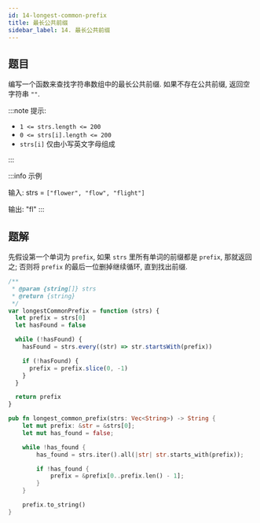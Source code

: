 ```yaml
---
id: 14-longest-common-prefix
title: 最长公共前缀
sidebar_label: 14. 最长公共前缀
---
```


## 题目

编写一个函数来查找字符串数组中的最长公共前缀. 如果不存在公共前缀, 返回空字符串 `""`.

:::note 提示:

- `1 <= strs.length <= 200`
- `0 <= strs[i].length <= 200`
- `strs[i]` 仅由小写英文字母组成

:::

:::info 示例

输入: strs = `["flower", "flow", "flight"]`

输出: "fl"
:::

## 题解

先假设第一个单词为 `prefix`, 如果 `strs` 里所有单词的前缀都是 `prefix`, 那就返回之; 
否则将 `prefix` 的最后一位删掉继续循环, 直到找出前缀.


<Tabs>
  <TabItem value="JavaScript" label="JavaScript" default>

```ts
/**
 * @param {string[]} strs
 * @return {string}
 */
var longestCommonPrefix = function (strs) {
  let prefix = strs[0]
  let hasFound = false

  while (!hasFound) {
    hasFound = strs.every((str) => str.startsWith(prefix))

    if (!hasFound) {
      prefix = prefix.slice(0, -1)
    }
  }

  return prefix
}
```

</TabItem>
<TabItem value="Rust" label="Rust">

```rust
pub fn longest_common_prefix(strs: Vec<String>) -> String {
    let mut prefix: &str = &strs[0];
    let mut has_found = false;

    while !has_found {
        has_found = strs.iter().all(|str| str.starts_with(prefix));

        if !has_found {
            prefix = &prefix[0..prefix.len() - 1];
        }
    }

    prefix.to_string()
}
```

</TabItem>
</Tabs>
